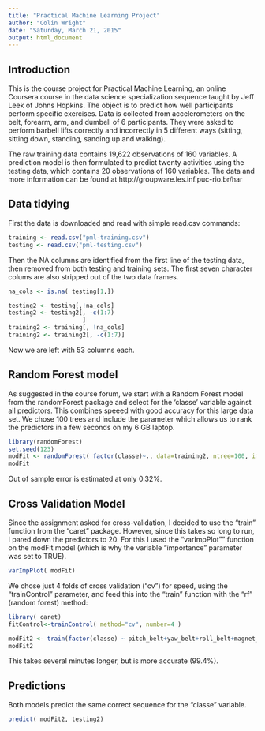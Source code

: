 ```yaml
---
title: "Practical Machine Learning Project"
author: "Colin Wright"
date: "Saturday, March 21, 2015"
output: html_document
---
```

## Introduction 

This is the course project for Practical Machine Learning, an online Coursera course in the data science specialization sequence taught by Jeff Leek of Johns Hopkins. The object is to predict how well participants perform specific exercises. Data is collected from accelerometers on the belt, forearm, arm, and dumbell of 6 participants. They were asked to perform barbell lifts correctly and incorrectly in 5 different ways (sitting, sitting down, standing, sanding up and walking).


The raw training data contains 19,622 observations of 160 variables. A prediction model is then formulated to predict twenty activities using the testing data, which contains 20 observations of 160 variables. The data and more information can be found at http://groupware.les.inf.puc-rio.br/har

## Data tidying

First the data is downloaded and read with simple read.csv commands:

```r
training <- read.csv("pml-training.csv")
testing <- read.csv("pml-testing.csv")
```
Then the NA columns are identified from the first line of the testing data, then removed from both testing and training sets. The first seven character colums are also stripped out of the two data frames.


```r
na_cols <- is.na( testing[1,])

testing2 <- testing[,!na_cols]
testing2 <- testing2[, -c(1:7)
                     ]
training2 <- training[, !na_cols]
training2 <- training2[, -c(1:7)]
```

Now we are left with 53 columns each.

## Random Forest model 
As suggested in the course forum, we start with a Random Forest model from the randomForest package and select for the 'classe' variable against all predictors. This combines speeed with good accuracy for this large data set. We chose 100 trees and include the <importance> parameter which allows us to rank the predictors in a few seconds on my 6 GB laptop.

```r
library(randomForest)
set.seed(123)
modFit <- randomForest( factor(classe)~., data=training2, ntree=100, importance=T)
modFit
```
Out of sample error is estimated at only 0.32%.

## Cross Validation Model 

Since the assignment asked for cross-validation, I decided to use the "train" function from the "caret" package. However, since this takes so long to run, I pared down the predictors to 20. For this I used the "varImpPlot"" function on the modFit model (which is why the variable "importance" parameter was set to TRUE). 

```r
varImpPlot( modFit)
```

We chose just 4 folds of cross validation ("cv") for speed, using the "trainControl" parameter, and feed this into the "train" function with the "rf" (random forest) method:

```r
library( caret)
fitControl<-trainControl( method="cv", number=4 )

modFit2 <- train(factor(classe) ~ pitch_belt+yaw_belt+roll_belt+magnet_dumbbell_z+pitch_forearm+magnet_forearm_z+magnet_dumbbell_y+accel_dumbbell_z+gyros_forearm_y+roll_arm+gyros_forearm_z+accel_dumbbell_y+accel_dumbbell_x+accel_dumbbell_z+magnet_arm_z+gyros_arm_x+gyros_arm_z+accel_arm_z+roll_forearm+magnet_belt_y, method = "rf", data = training2, trControl=fitControl, tuneLength=1        ) 
modFit2
```
This takes several minutes longer, but is more accurate (99.4%).

## Predictions
Both models predict the same correct sequence for the "classe" variable.
```r
predict( modFit2, testing2)
```
